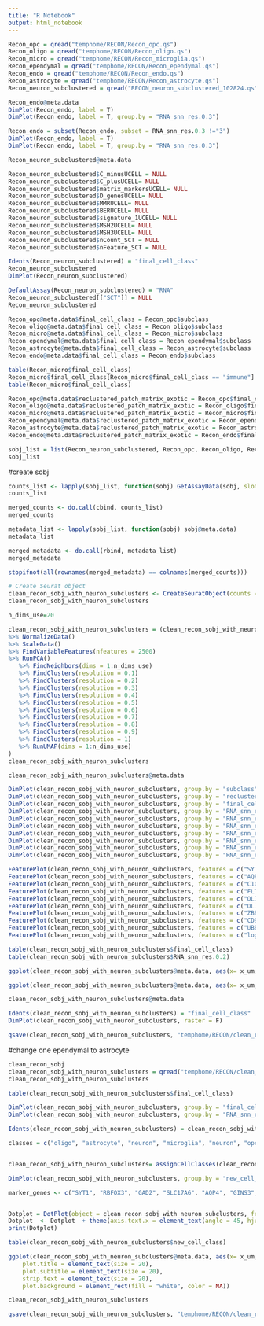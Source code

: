 ```yaml
---
title: "R Notebook"
output: html_notebook
---
```


```r
Recon_opc = qread("temphome/RECON/Recon_opc.qs")
Recon_oligo = qread("temphome/RECON/Recon_oligo.qs")
Recon_micro = qread("temphome/RECON/Recon_microglia.qs")
Recon_ependymal = qread("temphome/RECON/Recon_ependymal.qs")
Recon_endo = qread("temphome/RECON/Recon_endo.qs")
Recon_astrocyte = qread("temphome/RECON/Recon_astrocyte.qs")
Recon_neuron_subclustered = qread("RECON_neuron_subclustered_102824.qs")
```

```r
Recon_endo@meta.data
DimPlot(Recon_endo, label = T)
DimPlot(Recon_endo, label = T, group.by = "RNA_snn_res.0.3")
```

```r
Recon_endo = subset(Recon_endo, subset = RNA_snn_res.0.3 !="3")
DimPlot(Recon_endo, label = T)
DimPlot(Recon_endo, label = T, group.by = "RNA_snn_res.0.3")
```
```r
Recon_neuron_subclustered@meta.data
```


```r
Recon_neuron_subclustered$C_minusUCELL = NULL
Recon_neuron_subclustered$C_plusUCELL= NULL
Recon_neuron_subclustered$matrix_markersUCELL= NULL
Recon_neuron_subclustered$D_genesUCELL= NULL
Recon_neuron_subclustered$MMRUCELL= NULL
Recon_neuron_subclustered$BERUCELL= NULL
Recon_neuron_subclustered$signature_1UCELL= NULL
Recon_neuron_subclustered$MSH2UCELL= NULL
Recon_neuron_subclustered$MSH3UCELL= NULL
Recon_neuron_subclustered$nCount_SCT = NULL
Recon_neuron_subclustered$nFeature_SCT = NULL
```


```r
Idents(Recon_neuron_subclustered) = "final_cell_class"
Recon_neuron_subclustered
DimPlot(Recon_neuron_subclustered)
```

```r
DefaultAssay(Recon_neuron_subclustered) = "RNA"
Recon_neuron_subclustered[["SCT"]] = NULL
Recon_neuron_subclustered
```
```r
Recon_opc@meta.data$final_cell_class = Recon_opc$subclass
Recon_oligo@meta.data$final_cell_class = Recon_oligo$subclass
Recon_micro@meta.data$final_cell_class = Recon_micro$subclass
Recon_ependymal@meta.data$final_cell_class = Recon_ependymal$subclass
Recon_astrocyte@meta.data$final_cell_class = Recon_astrocyte$subclass
Recon_endo@meta.data$final_cell_class = Recon_endo$subclass

table(Recon_micro$final_cell_class)
Recon_micro$final_cell_class[Recon_micro$final_cell_class == "immune"] = "microglia"
table(Recon_micro$final_cell_class)
```
```r
Recon_opc@meta.data$reclustered_patch_matrix_exotic = Recon_opc$final_cell_class
Recon_oligo@meta.data$reclustered_patch_matrix_exotic = Recon_oligo$final_cell_class
Recon_micro@meta.data$reclustered_patch_matrix_exotic = Recon_micro$final_cell_class
Recon_ependymal@meta.data$reclustered_patch_matrix_exotic = Recon_ependymal$final_cell_class
Recon_astrocyte@meta.data$reclustered_patch_matrix_exotic = Recon_astrocyte$final_cell_class
Recon_endo@meta.data$reclustered_patch_matrix_exotic = Recon_endo$final_cell_class
```


```r
sobj_list = list(Recon_neuron_subclustered, Recon_opc, Recon_oligo, Recon_micro, Recon_ependymal, Recon_astrocyte, Recon_endo)
sobj_list
```

#create sobj
```r
counts_list <- lapply(sobj_list, function(sobj) GetAssayData(sobj, slot = "counts"))
counts_list
```

```r
merged_counts <- do.call(cbind, counts_list)
merged_counts
```

```r
metadata_list <- lapply(sobj_list, function(sobj) sobj@meta.data)
metadata_list
```

```r
merged_metadata <- do.call(rbind, metadata_list)
merged_metadata
```

```r
stopifnot(all(rownames(merged_metadata) == colnames(merged_counts)))
```

```r
# Create Seurat object
clean_recon_sobj_with_neuron_subclusters <- CreateSeuratObject(counts = merged_counts, meta.data = merged_metadata)
clean_recon_sobj_with_neuron_subclusters
```

```r
n_dims_use=20

clean_recon_sobj_with_neuron_subclusters = (clean_recon_sobj_with_neuron_subclusters
%>% NormalizeData()
%>% ScaleData()
%>% FindVariableFeatures(nfeatures = 2500)
%>% RunPCA()
   %>% FindNeighbors(dims = 1:n_dims_use) 
   %>% FindClusters(resolution = 0.1) 
   %>% FindClusters(resolution = 0.2) 
   %>% FindClusters(resolution = 0.3) 
   %>% FindClusters(resolution = 0.4) 
   %>% FindClusters(resolution = 0.5)
   %>% FindClusters(resolution = 0.6)
   %>% FindClusters(resolution = 0.7)
   %>% FindClusters(resolution = 0.8)
   %>% FindClusters(resolution = 0.9)
   %>% FindClusters(resolution = 1)
   %>% RunUMAP(dims = 1:n_dims_use) 
)
clean_recon_sobj_with_neuron_subclusters

clean_recon_sobj_with_neuron_subclusters@meta.data
```

```r
DimPlot(clean_recon_sobj_with_neuron_subclusters, group.by = "subclass", raster = F, label = T)
DimPlot(clean_recon_sobj_with_neuron_subclusters, group.by = "reclustered_patch_matrix_exotic", raster = F, label = T)
DimPlot(clean_recon_sobj_with_neuron_subclusters, group.by = "final_cell_class", raster = F, label = T)
DimPlot(clean_recon_sobj_with_neuron_subclusters, group.by = "RNA_snn_res.0.2", raster = F, label = T)
DimPlot(clean_recon_sobj_with_neuron_subclusters, group.by = "RNA_snn_res.0.3", raster = F, label = T)
DimPlot(clean_recon_sobj_with_neuron_subclusters, group.by = "RNA_snn_res.0.4", raster = F, label = T)
DimPlot(clean_recon_sobj_with_neuron_subclusters, group.by = "RNA_snn_res.0.5", raster = F, label = T)
DimPlot(clean_recon_sobj_with_neuron_subclusters, group.by = "RNA_snn_res.0.6", raster = F, label = T)
DimPlot(clean_recon_sobj_with_neuron_subclusters, group.by = "RNA_snn_res.0.7", raster = F, label = T)
DimPlot(clean_recon_sobj_with_neuron_subclusters, group.by = "RNA_snn_res.0.8", raster = F, label = T)
```

```r
FeaturePlot(clean_recon_sobj_with_neuron_subclusters, features = c("SYT1", "RBFOX3", "GAD2", "SLC17A6"), raster = F)
FeaturePlot(clean_recon_sobj_with_neuron_subclusters, features = c("AQP4", "GINS3", "GFAP"), raster = F)
FeaturePlot(clean_recon_sobj_with_neuron_subclusters, features = c("C1QA", "C1QB", "CX3CR1", "P2RY12"), raster = F)
FeaturePlot(clean_recon_sobj_with_neuron_subclusters, features = c("FLT1", "DCN", "RGS5"), raster = F)
FeaturePlot(clean_recon_sobj_with_neuron_subclusters, features = c("OLIG1", "MOG", "MOBP"), raster = F)
FeaturePlot(clean_recon_sobj_with_neuron_subclusters, features = c("OLIG2", "VCAN", "GAPDH"), raster = F)
FeaturePlot(clean_recon_sobj_with_neuron_subclusters, features = c("ZBBX", "CFAP157", "CFAP299", "BSG"), raster = F)
FeaturePlot(clean_recon_sobj_with_neuron_subclusters, features = c("CD96", "NKG7", "SKAP1"), raster = F)
FeaturePlot(clean_recon_sobj_with_neuron_subclusters, features = c("UBB", "GAPDH", "TUBB2A"),raster=FALSE) 
FeaturePlot(clean_recon_sobj_with_neuron_subclusters, features = c("logumi", "percent.mt"),raster=FALSE)
```

```r
table(clean_recon_sobj_with_neuron_subclusters$final_cell_class)
table(clean_recon_sobj_with_neuron_subclusters$RNA_snn_res.0.2)
```
```r
ggplot(clean_recon_sobj_with_neuron_subclusters@meta.data, aes(x= x_um, y = y_um, color = final_cell_class)) + geom_point(alpha = 0.2, size = 0.2) + facet_wrap(~ final_cell_class) +theme_void()

ggplot(clean_recon_sobj_with_neuron_subclusters@meta.data, aes(x= x_um, y = y_um, color = RNA_snn_res.0.2)) + geom_point(alpha = 0.2, size = 0.2) + facet_wrap(~ RNA_snn_res.0.2) +theme_void()
```
```r
clean_recon_sobj_with_neuron_subclusters@meta.data
```

```r
Idents(clean_recon_sobj_with_neuron_subclusters) = "final_cell_class"
DimPlot(clean_recon_sobj_with_neuron_subclusters, raster = F)
```


```r
qsave(clean_recon_sobj_with_neuron_subclusters, "temphome/RECON/clean_recon_sobj_with_neuron_subclusters_103124.qs")
```


#change one ependymal to astrocyte
```r
clean_recon_sobj
clean_recon_sobj_with_neuron_subclusters = qread("temphome/RECON/clean_recon_sobj_with_neuron_subclusters_103124.qs")
clean_recon_sobj_with_neuron_subclusters
```
```r
table(clean_recon_sobj_with_neuron_subclusters$final_cell_class)
```


```r
DimPlot(clean_recon_sobj_with_neuron_subclusters, group.by = "final_cell_class", raster = F, label = T)
DimPlot(clean_recon_sobj_with_neuron_subclusters, group.by = "RNA_snn_res.0.2", raster = F, label = T)
```



```r
Idents(clean_recon_sobj_with_neuron_subclusters) = clean_recon_sobj_with_neuron_subclusters$RNA_snn_res.0.2

classes = c("oligo", "astrocyte", "neuron", "microglia", "neuron", "opc", "oligo", "endothelial", "neuron", "astrocyte", "neuron", "neuron", "ependymal", "neuron", "neuron", "neuron", "neuron")


clean_recon_sobj_with_neuron_subclusters= assignCellClasses(clean_recon_sobj_with_neuron_subclusters, classes=classes, cluster_col="RNA_snn_res.0.2", class_col = "new_cell_class")

DimPlot(clean_recon_sobj_with_neuron_subclusters, group.by = "new_cell_class" ,label = T, raster = FALSE)
```
```r
marker_genes <- c("SYT1", "RBFOX3", "GAD2", "SLC17A6", "AQP4", "GINS3", "GFAP","C1QA", "C1QB", "CX3CR1", "P2RY12", "FLT1", "DCN", "RGS5","OLIG1", "MOG", "MOBP","OLIG2", "VCAN", "ZBBX", "CFAP157", "CFAP299", "BSG", "CD96")


Dotplot = DotPlot(object = clean_recon_sobj_with_neuron_subclusters, features = marker_genes, group.by = "new_cell_class")
Dotplot  <- Dotplot  + theme(axis.text.x = element_text(angle = 45, hjust = 1))+ coord_flip() 
print(Dotplot)
```
```r
table(clean_recon_sobj_with_neuron_subclusters$new_cell_class)
```

```r
ggplot(clean_recon_sobj_with_neuron_subclusters@meta.data, aes(x= x_um, y = y_um, color = new_cell_class)) + geom_point(alpha = 0.2, size = 0.4) + facet_wrap(~ new_cell_class) +theme_void() + theme(
    plot.title = element_text(size = 20),
    plot.subtitle = element_text(size = 20),
    strip.text = element_text(size = 20),
    plot.background = element_rect(fill = "white", color = NA))
```
```r
clean_recon_sobj_with_neuron_subclusters
```
```r
qsave(clean_recon_sobj_with_neuron_subclusters, "temphome/RECON/clean_recon_sobj_with_neuron_subclusters_103124.qs")
```

